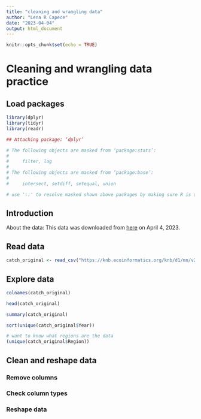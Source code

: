 ```yaml
---
title: "cleaning and wrangling data"
author: "Lena R Capece"
date: "2023-04-04"
output: html_document
---
```


```r
knitr::opts_chunk$set(echo = TRUE)
```
# Cleaning and wrangling data practice

## Load packages
```r

library(dplyr)
library(tidyr)
library(readr)

## Attaching package: ‘dplyr’

# The following objects are masked from ‘package:stats’:
# 
#     filter, lag
# 
# The following objects are masked from ‘package:base’:
# 
#     intersect, setdiff, setequal, union

# use '::' to resolve masked shown above packages by making sure R is using the function from the specific package that you want e.g., dply::filter()


```

## Introduction
About the data:
This data was downloaded from [here](https://knb.ecoinformatics.org/view/df35b.304.2) on April 4, 2023. 

## Read data

```r
catch_original <- read_csv("https://knb.ecoinformatics.org/knb/d1/mn/v2/object/df35b.302.1")
```

## Explore data

```r
colnames(catch_original)

head(catch_original)

summary(catch_original)

sort(unique(catch_original$Year))

# want to know what regions are the data
(unique(catch_original$Region))

```

## Clean and reshape data

### Remove columns

### Check column types

### Reshape data


